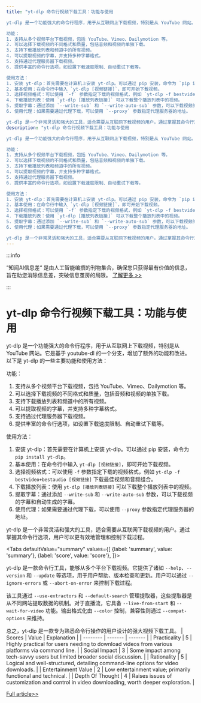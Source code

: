 ```yaml
---
title: "yt-dlp 命令行视频下载工具：功能与使用

yt-dlp 是一个功能强大的命令行程序，用于从互联网上下载视频，特别是从 YouTube 网站。它是基于 youtube-dl 的一个分支，增加了额外的功能和改进。以下是 yt-dlp 的一些主要功能和使用方法：

功能：
1. 支持从多个视频平台下载视频，包括 YouTube、Vimeo、Dailymotion 等。
2. 可以选择下载视频的不同格式和质量，包括音频和视频的单独下载。
3. 支持下载播放列表和频道中的所有视频。
4. 可以提取视频的字幕，并支持多种字幕格式。
5. 支持通过代理服务器下载视频。
6. 提供丰富的命令行选项，如设置下载速度限制、自动重试下载等。

使用方法：
1. 安装 yt-dlp：首先需要在计算机上安装 yt-dlp。可以通过 pip 安装，命令为 `pip install yt-dlp`。
2. 基本使用：在命令行中输入 `yt-dlp [视频链接]`，即可开始下载视频。
3. 选择视频格式：可以使用 `-f` 参数指定下载的视频格式，例如 `yt-dlp -f bestvideo+bestaudio [视频链接]` 下载最佳视频和音频组合。
4. 下载播放列表：使用 `yt-dlp [播放列表链接]` 可以下载整个播放列表中的视频。
5. 提取字幕：通过添加 `--write-sub` 和 `--write-auto-sub` 参数，可以下载视频的字幕和自动生成的字幕。
6. 使用代理：如果需要通过代理下载，可以使用 `--proxy` 参数指定代理服务器的地址。

yt-dlp 是一个非常灵活和强大的工具，适合需要从互联网下载视频的用户。通过掌握其命令行选项，用户可以更有效地管理和控制下载过程。"
description: "yt-dlp 命令行视频下载工具：功能与使用

yt-dlp 是一个功能强大的命令行程序，用于从互联网上下载视频，特别是从 YouTube 网站。它是基于 youtube-dl 的一个分支，增加了额外的功能和改进。以下是 yt-dlp 的一些主要功能和使用方法：

功能：
1. 支持从多个视频平台下载视频，包括 YouTube、Vimeo、Dailymotion 等。
2. 可以选择下载视频的不同格式和质量，包括音频和视频的单独下载。
3. 支持下载播放列表和频道中的所有视频。
4. 可以提取视频的字幕，并支持多种字幕格式。
5. 支持通过代理服务器下载视频。
6. 提供丰富的命令行选项，如设置下载速度限制、自动重试下载等。

使用方法：
1. 安装 yt-dlp：首先需要在计算机上安装 yt-dlp。可以通过 pip 安装，命令为 `pip install yt-dlp`。
2. 基本使用：在命令行中输入 `yt-dlp [视频链接]`，即可开始下载视频。
3. 选择视频格式：可以使用 `-f` 参数指定下载的视频格式，例如 `yt-dlp -f bestvideo+bestaudio [视频链接]` 下载最佳视频和音频组合。
4. 下载播放列表：使用 `yt-dlp [播放列表链接]` 可以下载整个播放列表中的视频。
5. 提取字幕：通过添加 `--write-sub` 和 `--write-auto-sub` 参数，可以下载视频的字幕和自动生成的字幕。
6. 使用代理：如果需要通过代理下载，可以使用 `--proxy` 参数指定代理服务器的地址。

yt-dlp 是一个非常灵活和强大的工具，适合需要从互联网下载视频的用户。通过掌握其命令行选项，用户可以更有效地管理和控制下载过程。"
---
```



:::info

“知闻AI信息差“ 是由人工智能编撰的刊物集合，确保您只获得最有价值的信息，旨在助您消除信息差，突破信息茧房的局限。  [了解更多 >>](/)

:::

# yt-dlp 命令行视频下载工具：功能与使用

yt-dlp 是一个功能强大的命令行程序，用于从互联网上下载视频，特别是从 YouTube 网站。它是基于 youtube-dl 的一个分支，增加了额外的功能和改进。以下是 yt-dlp 的一些主要功能和使用方法：

功能：
1. 支持从多个视频平台下载视频，包括 YouTube、Vimeo、Dailymotion 等。
2. 可以选择下载视频的不同格式和质量，包括音频和视频的单独下载。
3. 支持下载播放列表和频道中的所有视频。
4. 可以提取视频的字幕，并支持多种字幕格式。
5. 支持通过代理服务器下载视频。
6. 提供丰富的命令行选项，如设置下载速度限制、自动重试下载等。

使用方法：
1. 安装 yt-dlp：首先需要在计算机上安装 yt-dlp。可以通过 pip 安装，命令为 `pip install yt-dlp`。
2. 基本使用：在命令行中输入 `yt-dlp [视频链接]`，即可开始下载视频。
3. 选择视频格式：可以使用 `-f` 参数指定下载的视频格式，例如 `yt-dlp -f bestvideo+bestaudio [视频链接]` 下载最佳视频和音频组合。
4. 下载播放列表：使用 `yt-dlp [播放列表链接]` 可以下载整个播放列表中的视频。
5. 提取字幕：通过添加 `--write-sub` 和 `--write-auto-sub` 参数，可以下载视频的字幕和自动生成的字幕。
6. 使用代理：如果需要通过代理下载，可以使用 `--proxy` 参数指定代理服务器的地址。

yt-dlp 是一个非常灵活和强大的工具，适合需要从互联网下载视频的用户。通过掌握其命令行选项，用户可以更有效地管理和控制下载过程。


<Tabs
	defaultValue="summary"
	values={[
	{label: 'summary', value: 'summary'},
	{label: 'score', value: 'score'},
]}>
<TabItem value="summary">


yt-dlp 是一款命令行工具，能够从多个平台下载视频。它提供了诸如 `--help`、`--version` 和 `--update` 等选项，用于用户帮助、版本检查和更新。用户可以通过 `--ignore-errors` 或 `--abort-on-error` 来控制下载过程。

该工具通过 `--use-extractors` 和 `--default-search` 管理提取器，这些提取器是从不同网站提取数据的机制。对于直播流，它具备 `--live-from-start` 和 `--wait-for-video` 功能。输出格式化由 `--color` 控制，兼容性则通过 `--compat-options` 来维持。

总之，yt-dlp 是一款专为熟悉命令行操作的用户设计的强大视频下载工具。
</TabItem>
<TabItem value="score">
	| Scores     | Value   | Explanation |
	| -------- | ------- | ------- |
	| Practicality  | 5    | Highly practical for users needing to download videos from various platforms via command line.    |
	| Social Impact | 3     | Some impact among tech-savvy users but limited broader social discussion.    |
	| Rationality    | 5    | Logical and well-structured, detailing command-line options for video downloads.    |
	| Entertainment Value    | 2    | Low entertainment value; primarily functional and technical.    |
	| Depth Of Thought    | 4    | Raises issues of customization and control in video downloading, worth deeper exploration.    |
</TabItem>
</Tabs>

[Full article>>](https://github.com/yt-dlp/yt-dlp)
